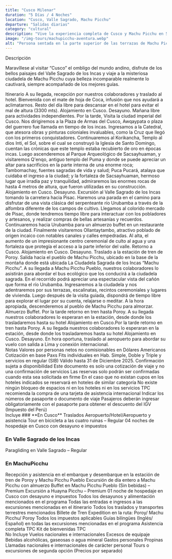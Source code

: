```yaml
---
title: "Cusco Milenar"
duration: "5 Días / 4 Noches"
location: "Cusco, Valle Sagrado, Machu Picchu"
departure: "Salidas diarias"
category: "cultural"
description: "Vive la experiencia completa de Cusco y Machu Picchu en 5 días. Explora la ciudad imperial, el Valle Sagrado y la ciudadela de Machu Picchu con guías expertos y traslados incluidos."
image: "/img-tours/machupicchu-aventura.webp"
alt: "Persona sentada en la parte superior de las terrazas de Machu Picchu contenplando la ciudadela y Huayna Picchu"
---
```



<H2Tours> Descripción </H2Tours>

Maravíllese al visitar “Cusco” el ombligo del mundo andino, disfrute de los bellos paisajes del Valle Sagrado de los Incas y viaje a la misteriosa ciudadela de Machu Picchu cuya belleza incomparable realmente lo cautivará, siempre acompañado de los mejores guías.

<section id="itinerario"  class="mt-16">
<H2Tours> Itinerario </H2Tours>

<ItineraryDay day="1" title="Cusco">
  A su llegada, recepción por nuestros colaboradores y traslado al hotel.
  Bienvenida con el mate de hoja de Coca, infusión que nos ayudará a
  aclimatarnos. Resto del día libre para descansar en el hotel para evitar el
  mal de altura (3300 mts). Alojamiento en Cusco.
</ItineraryDay>

<ItineraryDay day="2" title="Cusco">
  Desayuno. Mañana libre para actividades independientes. Por la tarde, Visita
  la ciudad imperial del Cusco. Nos dirigiremos a la Plaza de Armas del Cusco,
  Awqaypata o plaza del guerrero fue llamada en tiempo de los incas. Ingresamos
  a la Catedral, que atesora obras y pinturas coloniales invaluables, como la
  Cruz que llegó con los primeros conquistadores. Continuaremos al Korikancha,
  Templo al dios Inti, el Sol, sobre el cual se construyó la Iglesia de Santo
  Domingo, cuentan las crónicas que este templo estaba recubierto de oro en
  épocas incas. Luego ascenderemos al Parque Arqueológico de Sacsayhuaman, y
  visitaremos Q'enqo, antiguo templo del Puma y donde se puede apreciar un altar
  para sacrificios en la parte interna de una enorme roca; Tambomachay, fuentes
  sagradas de vida y salud; Puca Pucará, atalaya que cuidaba el ingreso a la
  ciudad; y la fortaleza de Sacsayhuaman, hermoso lugar que irradia paz y
  tranquilidad, admiraremos las enormes rocas de hasta 4 metros de altura, que
  fueron utilizadas en su construcción. Alojamiento en Cusco.
</ItineraryDay>

<ItineraryDay day="3" title="Cusco / Valle Sagrado / Cusco">
  Desayuno. Excursión al Valle Sagrado de los Incas tomando la carretera hacia
  Pisac. Haremos una parada en el camino para disfrutar de una vista clásica del
  serpenteante río Urubamba a través de la alfombra diferente de los campos de
  cultivo. Llegamos al colorido mercado de Pisac, donde tendremos tiempo libre
  para interactuar con los pobladores y artesanos, y realizar compras de bellas
  artesanías y recuerdos. Continuaremos hacia Urubamba para un almuerzo buffet
  en un restaurante de la ciudad. Finalmente visitaremos Ollantaytambo,
  atractivo poblado de origen incaico con notables canales y calles empedradas.
  Al alta, el aumento de un impresionante centro ceremonial de culto al agua y
  una fortaleza que protegía el acceso a la parte inferior del valle. Retorno a
  Cusco. Alojamiento en Cusco.
</ItineraryDay>

<ItineraryDay day="4" title="Cusco / MachuPicchu / Cusco">
  Desayuno. Traslado a la estación de tren de Poroy. Salida hacia el pueblo de
  Machu Picchu, ubicado en la base de la montaña donde está ubicada La Ciudadela
  Sagrada de los Incas “Machu Picchu”. A su llegada a Machu Picchu Pueblo,
  nuestros colaboradores lo asistirán para abordar el bus ecológico que los
  conducirá a la ciudadela sagrada. En el recorrido podrá apreciar una
  espectacular vista del cañón que forma el río Urubamba. Ingresaremos a la
  ciudadela y nos adentraremos por sus terrazas, escalinatas, recintos
  ceremoniales y lugares de vivienda. Luego después de la visita guiada,
  dispondrá de tiempo libre para explorar el lugar por su cuenta, relajarse o
  meditar. A la hora apropiada, descenderemos al pueblo de Machu Picchu para
  almorzar. Almuerzo Buffet. Por la tarde retorno en tren hasta Poroy. A su
  llegada nuestros colaboradores lo esperaran en la estación, desde donde los
  trasladaremos hasta su hotel Alojamiento en Cusco.Por la tarde retorno en tren
  hasta Poroy. A su llegada nuestros colaboradores lo esperaran en la estación,
  desde donde los trasladaremos hasta su hotel Alojamiento en Cusco.
</ItineraryDay>

<ItineraryDay day="5" title="Cusco">
  Desayuno. En hora oportuna, traslado al aeropuerto para abordar su vuelo con salida a Lima y conexión internacional.
</ItineraryDay>
</section>

<section id="notas" class="mt-16">
<H2Tours> Notas </H2Tours>

<IconListItem icon={NotesIcon}>
  Valores por personas netos no comisionables en Dólares Americanos
</IconListItem>
<IconListItem icon={NotesIcon}>
  Cotización en base Paxs Fits individuales en Hab. Simple, Doble y Triple y servicios en regular (SIB)
</IconListItem>
<IconListItem icon={NotesIcon}>
  Válido hasta 31 de Diciembre 2025. Confirmación sujeta a disponibilidad
</IconListItem>
<IconListItem icon={NotesIcon}>
  Este documento es solo una cotización de viaje y no una confirmación de servicios
</IconListItem>
<IconListItem icon={NotesIcon}>
  Las reservas solo podrán ser confirmadas cuando esta sea solicitada en firme
</IconListItem>
<IconListItem icon={NotesIcon}>
  En el caso que no existan cupos en los hoteles indicados se reservará en hoteles de similar categoría
</IconListItem>
<IconListItem icon={NotesIcon}>
  No existe ningún bloqueo de espacios ni en los hoteles ni en los servicios
</IconListItem>
<IconListItem icon={NotesIcon}>
  TPC recomienda la compra de una tarjeta de asistencia internacional
</IconListItem>
<IconListItem icon={NotesIcon}>
  Indicar los números de pasaporte o documento de viaje
</IconListItem>
<IconListItem icon={NotesIcon}>
  Pasajeros deberán ingresar obligatoriamente con el pasaporte para obtener el descuento del IGV (Impuesto del Perú)
</IconListItem>
</section>

<section id="incluye" class="mt-16">
<H2Tours> Incluye </H2Tours>
### **En Cusco**
<IconListItem icon={IncludesIcon}>
  Traslados Aeropuerto/Hotel/Aeropuerto y asistencia
</IconListItem>
<IconListItem icon={IncludesIcon}>
  Tour en bicicleta a las cuatro ruinas – Regular
</IconListItem>
<IconListItem icon={IncludesIcon}>
  04 noches de hospedaje en Cusco con desayuno e impuestos
</IconListItem>

### **En Valle Sagrado de los Incas**

<IconListItem icon={IncludesIcon}>
  Paragliding en Valle Sagrado – Regular
</IconListItem>

### **En MachuPicchu**

<IconListItem icon={IncludesIcon}>
  Recepción y asistencia en el embarque y desembarque en la estación de tren de Poroy y Machu Picchu Pueblo
</IconListItem>
<IconListItem icon={IncludesIcon}>
  Excursión de día entero a Machu Picchu con almuerzo Buffet en Machu Picchu Pueblo (Sin bebidas) – Premium
</IconListItem>
<IconListItem icon={IncludesIcon}>
  Excursión a Huayna Picchu – Premium
</IconListItem>
<IconListItem icon={IncludesIcon}>
  01 noche de hospedaje en Cusco con desayuno e impuestos
</IconListItem>
<IconListItem icon={IncludesIcon}>
  Todos los desayunos y alimentación mencionados en el programa
</IconListItem>
<IconListItem icon={IncludesIcon}>
  Todas las entradas e ingresos a las excursiones mencionadas en el itinerario
</IconListItem>
<IconListItem icon={IncludesIcon}>
  Todos los traslados y transportes terrestres mencionados
</IconListItem>
<IconListItem icon={IncludesIcon}>
  Billete de Tren Expedition en la ruta: Poroy/ Machu Picchu/ Poroy
</IconListItem>
<IconListItem icon={IncludesIcon}>
  Todos los impuestos aplicables
</IconListItem>
<IconListItem icon={IncludesIcon}>
  Guías bilingües (Inglés/ Español) en todas las excursiones mencionadas en el programa
</IconListItem>
<IconListItem icon={IncludesIcon}>
  Asistencia completa TPC
</IconListItem>
<IconListItem icon={IncludesIcon}>
  Kit de bienvenidas TPC
</IconListItem>
</section>

<section id="no-incluye" class="mt-16">
<H2Tours> No Incluye </H2Tours>

<IconListItem icon={ExcludesIcon}>
  Vuelos nacionales e internacionales
</IconListItem>
<IconListItem icon={ExcludesIcon}>
  Excesos de equipaje
</IconListItem>
<IconListItem icon={ExcludesIcon}>
  Bebidas alcohólicas, gaseosas o agua mineral
</IconListItem>
<IconListItem icon={ExcludesIcon}>
  Gastos personales
</IconListItem>
<IconListItem icon={ExcludesIcon}>
  Propinas
</IconListItem>
<IconListItem icon={ExcludesIcon}>
  Llamadas nacionales e internacionales de carácter personal
</IconListItem>
<IconListItem icon={ExcludesIcon}>
  Tours o excursiones de segunda opción (Precios por separado)
</IconListItem>
</section>
